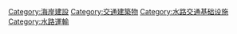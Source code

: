 {{Catmore}}
{{Commonscat|Piers}}

[[Category:海岸建設|Category:海岸建設]]
[[Category:交通建築物|Category:交通建築物]]
[[Category:水路交通基础设施|Category:水路交通基础设施]]
[[Category:水路運輸|Category:水路運輸]]